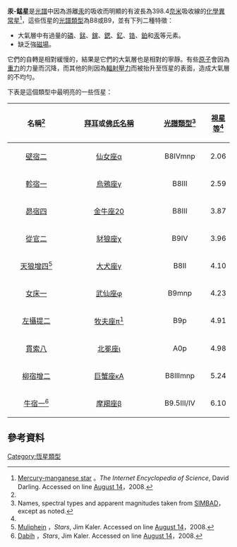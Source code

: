'''汞-錳星'''是[[光譜|光譜]]中因為游離[[汞|汞]]的吸收而明顯的有波長為398.4[[奈米|奈米]]吸收線的[[特殊恆星|化學異常星]]<ref>[http://www.daviddarling.info/encyclopedia/M/mercury-manganese_star.html Mercury-manganese star] {{Wayback|url=http://www.daviddarling.info/encyclopedia/M/mercury-manganese_star.html |date=20140219222738 }}。''The Internet Encyclopedia of Science'', David Darling.  Accessed on line [[August_14|August 14]]，2008.</ref>，這些恆星的[[光譜類型|光譜類型]]為B8或B9，並有下列二種特徵：
* 大氣層中有過量的[[磷|磷]]、[[錳|錳]]、[[鎵|鎵]]、[[鍶|鍶]]、[[釔|釔]]、[[锆|锆]]、[[鉑|鉑]]和[[汞|汞]]等元素。
* 缺乏強[[磁場|磁場]]。

它們的自轉是相對緩慢的，結果是它們的大氣層也是相對的寧靜。有些[[原子|原子]]會因為[[重力|重力]]的力量而沉降，而其他的則因為[[輻射壓|輻射壓力]]而被抬升至恆星的表面，造成大氣層的不均勻。

下表是這個類型中最明亮的一些恆星：

{| class=wikitable 
! width=150px|名稱<ref name=simbad />!!width=240px|[[拜耳命名法|拜耳]]或[[佛蘭斯蒂德命名法|佛氏名稱]]!!width=120px|[[光譜類型|光譜類型]]<ref name=simbad>Names, spectral types and apparent magnitudes taken from [[SIMBAD|SIMBAD]]，except as noted.</ref>!![[視星等|視星等]]<ref name=simbad />
|-
|align="center"| [[壁宿二|壁宿二]]||align="center"|[[壁宿二|仙女座α]]||align="center" bgcolor="#ddffff"|B8IVmnp||align="center"|2.06
|-
|align="center"| [[軫宿一|軫宿一]]||align="center"|[[軫宿一|烏鴉座γ]]||align="center" bgcolor="#ddffff"|B8III||align="center"|2.59
|-
|align="center"| [[昴宿四|昴宿四]] ||align="center"|[[昴宿四|金牛座20]]||align="center" bgcolor="#ddffff"|B8III||align="center"|3.87
|-
| align="center"| [[從官二|從官二]]||align="center"|[[從官二|豺狼座χ]]||align="center" bgcolor="#eeffff"|B9IV||align="center"|3.96
|-
|align="center"| [[天狼增四|天狼增四]]<ref>[http://www.astro.uiuc.edu/~kaler/sow/muliphein.html Muliphein] {{webarchive|url=https://web.archive.org/web/20080517032814/http://www.astro.uiuc.edu/~kaler/sow/muliphein.html |date=2008-05-17 }}，''Stars'', Jim Kaler.  Accessed on line [[August_14|August 14]]，2008.</ref> ||align="center"|[[天狼增四|大犬座γ]]||align="center" bgcolor="#ddffff"|B8II||align="center"|4.10
|-
| align="center"| [[女床一|女床一]]||align="center"|[[女床一|武仙座φ]]||align="center" bgcolor="#eeffff"|B9mnp||align="center"|4.23
|-
| align="center"| [[左攝提二|左攝提二]] ||align="center"|[[左攝提二|牧夫座π<sup>1</sup>]]||align="center" bgcolor="#eeffff"|B9p||align="center"|4.91
|-
| align="center"| [[貫索八|貫索八]] ||align="center"|[[貫索八|北冕座ι]]||align="center" bgcolor="#ffffff"|A0p||align="center"|4.98
|-
| align="center"| [[柳宿增二|柳宿增二]] ||align="center"|[[巨蟹座κA|巨蟹座κA]]||align="center" bgcolor="#ddffff"|B8IIImnp||align="center"|5.24
|-
|align="center"| [[牛宿一|牛宿一]]<ref>[http://www.astro.uiuc.edu/~kaler/sow/dabih.html Dabih] {{webarchive|url=https://web.archive.org/web/20060824132239/http://www.astro.uiuc.edu/~kaler/sow/dabih.html |date=2006-08-24 }}，''Stars'', Jim Kaler.  Accessed on line [[August_14|August 14]]，2008.</ref> ||align="center"|[[牛宿一|摩羯座β]]||align="center" bgcolor="#eeffff"|B9.5III/IV||align="center"|6.10
|}

== 參考資料 ==
{{reflist}}

{{恒星}}

[[Category:恆星類型|Category:恆星類型]]
